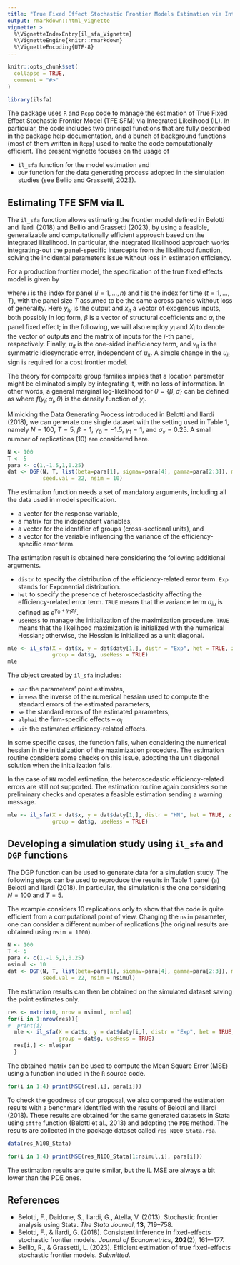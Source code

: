 ```yaml
---
title: "True Fixed Effect Stochastic Frontier Models Estimation via Integrated Likelihood: ilsfa package"
output: rmarkdown::html_vignette
vignette: >
  %\VignetteIndexEntry{il_sfa_Vignette}
  %\VignetteEngine{knitr::rmarkdown}
  %\VignetteEncoding{UTF-8}
---
```


```r
knitr::opts_chunk$set(
  collapse = TRUE,
  comment = "#>"
)
```

```r
library(ilsfa)
```

The package uses `R` and `Rcpp` code to manage the estimation of True Fixed Effect Stochastic Frontier 
Model (TFE SFM) via Integrated Likelihood (IL). In particular, 
the code includes two principal functions that are fully described in the package help documentation, and 
a bunch of background functions (most of them written in `Rcpp`) used to make the code computationally 
efficient. The present vignette focuses on the usage of

- `il_sfa` function for the model estimation and
- `DGP` function for the data generating process adopted in the simulation studies (see Bellio and Grassetti, 2023).

## Estimating TFE SFM via IL

The `il_sfa` function allows estimating the frontier model defined in Belotti and Ilardi (2018) and 
Bellio and Grassetti (2023), by using a feasible, generalizable and computationally efficient approach 
based on the integrated likelihood. In particular, the integrated likelihood approach works 
integrating-out the panel-specific intercepts from the likelihood function, solving the
incidental parameters issue without loss in estimation efficiency.

For a production frontier model,  the specification of the true fixed effects model is given by

\begin{equation}
\label{spec}
y_{it} =  \alpha_i + x_{it}^\top\beta  - u_{it} + \nu_{it} \, ,
\end{equation}
where $i$ is the index for panel ($i=1,\ldots,n$) and $t$ is the index for time 
($t=1,\ldots,T)$, with the panel size $T$ assumed to be the same across panels without loss of generality. 
Here $y_{iy}$ is the  output and $x_{it}$ a vector of exogenous inputs, both possibly
in log form, 
$\beta$ is a vector of structural coefficients and $\alpha_i$ the panel fixed effect; in the following, we 
will also employ $y_i$ and $X_i$ to denote the vector of outputs and the matrix of 
inputs for the $i$-th panel, respectively.
Finally, $u_{it}$ is the one-sided inefficiency term, and $v_{it}$ is the 
symmetric idiosyncratic error, independent of $u_{it}$. A simple change in the $u_{it}$ sign is required 
for a cost frontier model. 

The theory for composite group families \citep[Chap. 7]{pace1997principles} implies that a location parameter 
might be eliminated simply by integrating it, with no loss of information. In other words, a 
general marginal log-likelihood for $\theta = \left\{\beta, \sigma\right\}$ can be defined as
\begin{equation}
\label{inte}
\ell_{\rm M}(\theta) = \sum_{i=1}^n \log \int_{-\infty}^\infty f(y_i;\alpha_i, \theta) d \alpha_ i \, ,
\end{equation}
where $f(y_i;\alpha_i, \theta)$ is the density function of
$y_i$.

Mimicking the Data Generating Process introduced in Belotti and Ilardi (2018), we can generate one single 
dataset with the setting used in Table 1, namely $N=100$, $T=5$, $\beta = 1$, $\gamma_0 = -1.5$,
$\gamma_1 = 1$, and $\sigma_v = 0.25$. A small number of replications (10) are considered here.

```r
N <- 100
T <- 5
para <- c(1,-1.5,1,0.25)
dat <- DGP(N, T, list(beta=para[1], sigmav=para[4], gamma=para[2:3]), model = "Exp",
           seed.val = 22, nsim = 10)
```

The estimation function needs a set of mandatory arguments, including all the data used in model specification. 

- a vector for the response variable,
- a matrix for the independent variables,
- a vector for the identifier of groups (cross-sectional units), and 
- a vector for the variable influencing the variance of the efficiency-specific error term.

The estimation result is obtained here considering the following additional arguments.

- `distr` to specify the distribution of the efficiency-related error term. 
`Exp` stands for Exponential distribution.
- `het` to specify the presence of heteroscedasticity affecting the efficiency-related 
error term. `TRUE` means that the variance term $\sigma_{iu}$ is defined as $e^{\gamma_0 + \gamma_1z_it}$.
- `useHess` to manage the initialization of the maximization procedure. `TRUE` means 
that the likelihood maximization is initialized with the numerical Hessian; otherwise, 
the Hessian is initialized as a unit diagonal.

```r
mle <- il_sfa(X = dat$x, y = dat$daty[1,], distr = "Exp", het = TRUE, z = dat$datz,
              group = dat$g, useHess = TRUE)
mle
```

The object created by `il_sfa` includes:

- `par` the parameters' point estimates,
- `invess` the inverse of the numerical hessian used to compute the standard errors of the estimated parameters,
- `se` the standard errors of the estimated parameters,
- `alphai` the firm-specific effects -- $\alpha_i$
- `uit` the estimated efficiency-related effects.

In some specific cases, the function fails, when considering the numerical hessian in 
the initialization of the maximization procedure. The estimation routine considers 
some checks on this issue, adopting the unit diagonal solution when the initialization 
fails. 

In the case of `HN` model estimation, the heteroscedastic efficiency-related errors 
are still not supported. The estimation routine again considers some preliminary checks 
and operates a feasible estimation sending a warning message. 

```r
mle <- il_sfa(X = dat$x, y = dat$daty[1,], distr = "HN", het = TRUE, z = dat$datz,
              group = dat$g, useHess = TRUE)
```

## Developing a simulation study using `il_sfa` and `DGP` functions

The DGP function can be used to generate data for a simulation study. 
The following steps can be used to reproduce the results in Table 1 panel (a)
Belotti and Ilardi (2018). In particular, the simulation is the one considering 
$N=100$ and $T=5$. 

The example considers 10 replications only to show that the code is quite efficient from 
a computational point of view. Changing the `nsim` parameter, one can consider a different 
number of replications (the original results are obtained using `nsim = 1000`). 

```r
N <- 100
T <- 5
para <- c(1,-1.5,1,0.25)
nsimul <- 10
dat <- DGP(N, T, list(beta=para[1], sigmav=para[4], gamma=para[2:3]), model = "Exp",
           seed.val = 22, nsim = nsimul)
```

The estimation results can then be obtained on the simulated dataset saving the point estimates only.

```r
res <- matrix(0, nrow = nsimul, ncol=4)
for(i in 1:nrow(res)){
#  print(i)
  mle <- il_sfa(X = dat$x, y = dat$daty[i,], distr = "Exp", het = TRUE, z = dat$datz,
                group = dat$g, useHess = TRUE)
  res[i,] <- mle$par
  }
```

The obtained matrix can be used to compute the Mean Square Error (MSE) using a function included in the `R` source code.

```r
for(i in 1:4) print(MSE(res[,i], para[i]))
```

To check the goodness of our proposal, we also compared the estimation results with a 
benchmark identified with the results of Belotti and Illardi (2018). These results are 
obtained for the same generated datasets in Stata using `sftfe` function (Belotti et al., 2013) and adopting 
the `PDE` method. The results are collected in the package dataset called `res_N100_Stata.rda`.

```r
data(res_N100_Stata)

for(i in 1:4) print(MSE(res_N100_Stata[1:nsimul,i], para[i]))
```

The estimation results are quite similar, but the IL MSE are always a bit lower than the PDE ones.


## References

- Belotti, F., Daidone, S., Ilardi, G., Atella, V. (2013). Stochastic frontier analysis using Stata. *The Stata Journal*, **13**, 719--758.
- Belotti, F., & Ilardi, G. (2018). Consistent inference in fixed-effects stochastic frontier models. *Journal of Econometrics*, **202**(2), 161–-177.
- Bellio, R., & Grassetti, L. (2023). Efficient estimation of true fixed-effects stochastic frontier models. *Submitted*.
